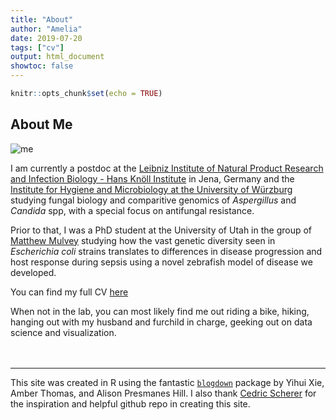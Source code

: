 ```yaml
---
title: "About"
author: "Amelia"
date: 2019-07-20
tags: ["cv"]
output: html_document
showtoc: false
---
```


```r
knitr::opts_chunk$set(echo = TRUE)
```

## About Me
![me](/top/about_files/hello-world.jpeg)\

I am currently a postdoc at the [Leibniz Institute of Natural Product Research and Infection Biology - Hans Knöll Institute](https://www.leibniz-hki.de/en/home.html) in Jena, Germany and the [Institute for Hygiene and Microbiology at the University of Würzburg](https://www.hygiene.uni-wuerzburg.de/startseite/) studying fungal biology and comparitive genomics of *Aspergillus* and *Candida* spp, with a special focus on antifungal resistance.<br>

Prior to that, I was a PhD student at the University of Utah in the group of [Matthew Mulvey](https://www.bioscience.utah.edu/faculty/mulvey/mulvey.php) studying how the vast genetic diversity seen in *Escherichia coli* strains translates to differences in disease progression and host response during sepsis using a novel zebrafish model of disease we developed.<br>

You can find my full CV [here](https://ameliabarber.netlify.com/top/vitae/)<br>

When not in the lab, you can most likely find me out riding a bike, hiking, hanging out with my husband and furchild in charge, geeking out on data science and visualization.
<br><br><br>

***
This site was created in R using the fantastic [`blogdown`](https://bookdown.org/yihui/blogdown/) package by Yihui Xie, Amber Thomas, and Alison Presmanes Hill. I also thank [Cedric Scherer](https://cedricscherer.netlify.com) for the inspiration and helpful github repo in creating this site.